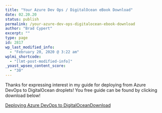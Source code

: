 ```yaml
---
title: "Your Azure Dev Ops / DigitalOcean eBook Download"
date: 02.20.20
status: publish
permalink: /your-azure-dev-ops-digitalocean-ebook-download
author: "Brad Cypert"
excerpt: ""
type: page
id: 2817
wp_last_modified_info:
  - "February 20, 2020 @ 3:22 am"
wplmi_shortcode:
  - "[lmt-post-modified-info]"
_yoast_wpseo_content_score:
  - "30"
---
```


Thanks for expressing interest in my guide for deploying from Azure DevOps to DigitalOcean droplets! You free guide can be found by clicking download below!

[Deploying Azure DevOps to DigitalOcean](http://www.bradcypert.com/wp-content/uploads/2020/02/DeployingAzureDevOpstoDigitalOcean_3374.pdf)[Download](http://www.bradcypert.com/wp-content/uploads/2020/02/DeployingAzureDevOpstoDigitalOcean_3374.pdf)
